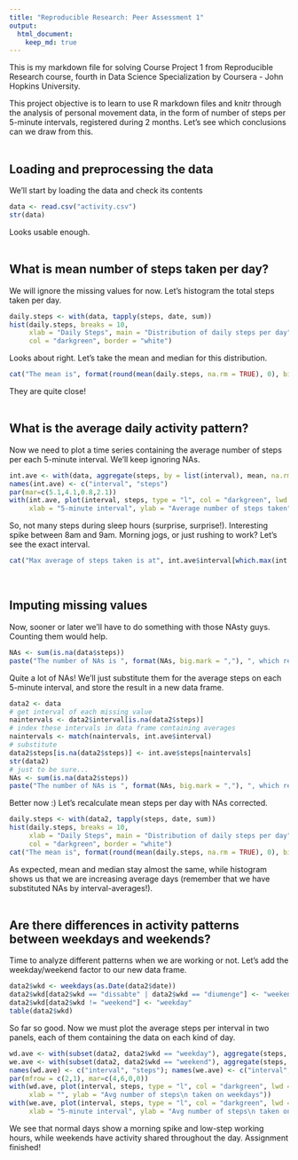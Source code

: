 ```yaml
---
title: "Reproducible Research: Peer Assessment 1"
output:
  html_document:
    keep_md: true
---
```

This is my markdown file for solving Course Project 1 from Reproducible Research course, fourth in Data Science Specialization by Coursera - John Hopkins University.

This project objective is to learn to use R markdown files and knitr through the analysis of personal movement data, in the form of number of steps per 5-minute intervals, registered during 2 months. Let's see which conclusions can we draw from this.
<br><br>

## Loading and preprocessing the data

We'll start by loading the data and check its contents

```r
data <- read.csv("activity.csv")
str(data)
```

Looks usable enough.
<br><br>

## What is mean number of steps taken per day?

We will ignore the missing values for now. Let's histogram the total steps taken per day.

```r
daily.steps <- with(data, tapply(steps, date, sum))
hist(daily.steps, breaks = 10,
     xlab = "Daily Steps", main = "Distribution of daily steps per day",
     col = "darkgreen", border = "white")
```

Looks about right. Let's take the mean and median for this distribution.

```r
cat("The mean is", format(round(mean(daily.steps, na.rm = TRUE), 0), big.mark = ","), "and the median is", format(round(median(daily.steps, na.rm = TRUE), 0), big.mark = ","), ".")
```

They are quite close!
<br><br>

## What is the average daily activity pattern?

Now we need to plot a time series containing the average number of steps per each 5-minute interval. We'll keep ignoring NAs.

```r
int.ave <- with(data, aggregate(steps, by = list(interval), mean, na.rm = TRUE))
names(int.ave) <- c("interval", "steps")
par(mar=c(5.1,4.1,0.8,2.1))
with(int.ave, plot(interval, steps, type = "l", col = "darkgreen", lwd = 2, bty = "n",
     xlab = "5-minute interval", ylab = "Average number of steps taken"))
```

So, not many steps during sleep hours (surprise, surprise!). Interesting spike between 8am and 9am. Morning jogs, or just rushing to work? Let's see the exact interval.

```r
cat("Max average of steps taken is at", int.ave$interval[which.max(int.ave$steps)], ".")
```
<br>

## Imputing missing values

Now, sooner or later we'll have to do something with those NAsty guys. Counting them would help.

```r
NAs <- sum(is.na(data$steps))
paste("The number of NAs is ", format(NAs, big.mark = ","), ", which represents a ", round(NAs/dim(data)[1]*100,1), "% of our data.", sep = "")
```

Quite a lot of NAs! We'll just substitute them for the average steps on each 5-minute interval, and store the result in a new data frame.

```r
data2 <- data
# get interval of each missing value
naintervals <- data2$interval[is.na(data2$steps)]
# index these intervals in data frame containing averages
naintervals <- match(naintervals, int.ave$interval)
# substitute
data2$steps[is.na(data2$steps)] <- int.ave$steps[naintervals]
str(data2)
# just to be sure...
NAs <- sum(is.na(data2$steps))
paste("The number of NAs is ", format(NAs, big.mark = ","), ", which represents a ", round(NAs/dim(data)[1]*100,1), "% of our data.", sep = "")
```

Better now :) Let's recalculate mean steps per day with NAs corrected.

```r
daily.steps <- with(data2, tapply(steps, date, sum))
hist(daily.steps, breaks = 10,
     xlab = "Daily Steps", main = "Distribution of daily steps per day",
     col = "darkgreen", border = "white")
cat("The mean is", format(round(mean(daily.steps, na.rm = TRUE), 0), big.mark = ","), "and the median is", format(round(median(daily.steps, na.rm = TRUE), 0), big.mark = ","), ".")
```

As expected, mean and median stay almost the same, while histogram shows us that we are increasing average days (remember that we have substituted NAs by interval-averages!).
<br><br>

## Are there differences in activity patterns between weekdays and weekends?

Time to analyze different patterns when we are working or not. Let's add the weekday/weekend factor to our new data frame.

```r
data2$wkd <- weekdays(as.Date(data2$date))
data2$wkd[data2$wkd == "dissabte" | data2$wkd == "diumenge"] <- "weekend"
data2$wkd[data2$wkd != "weekend"] <- "weekday"
table(data2$wkd)
```

So far so good. Now we must plot the average steps per interval in two panels, each of them containing the data on each kind of day.

```r
wd.ave <- with(subset(data2, data2$wkd == "weekday"), aggregate(steps, by = list(interval), mean))
we.ave <- with(subset(data2, data2$wkd == "weekend"), aggregate(steps, by = list(interval), mean))
names(wd.ave) <- c("interval", "steps"); names(we.ave) <- c("interval", "steps")
par(mfrow = c(2,1), mar=c(4,6,0,0))
with(wd.ave, plot(interval, steps, type = "l", col = "darkgreen", lwd = 2, bty = "n",
     xlab = "", ylab = "Avg number of steps\n taken on weekdays"))
with(we.ave, plot(interval, steps, type = "l", col = "darkgreen", lwd = 2, bty = "n",
     xlab = "5-minute interval", ylab = "Avg number of steps\n taken on weekends"))
```

We see that normal days show a morning spike and low-step working hours, while weekends have activity shared throughout the day. Assignment finished!
